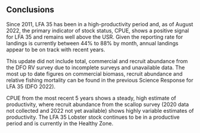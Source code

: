 ## Conclusions

Since 2011, LFA 35 has been in a high-productivity period and, as of August 2022, the primary indicator of stock status, CPUE, shows a positive signal for LFA 35 and remains well above the USR. Given the reporting rate for landings is currently between 44% to 88% by month, annual landings appear to be on track with recent years. 

This update did not include total, commercial and recruit abundance from the DFO RV survey due to incomplete surveys and unavailable data. The most up to date figures on commercial biomass, recruit abundance and relative fishing mortality can be found in the previous Science Response for LFA 35 (DFO 2022).

CPUE from the most recent 5 years shows a steady, high estimate of productivity, where recruit abundance from the scallop survey (2020 data not collected and 2022 not yet available) shows highly variable estimates of productivity. The LFA 35 Lobster stock continues to be in a productive period and is currently in the Healthy Zone.


